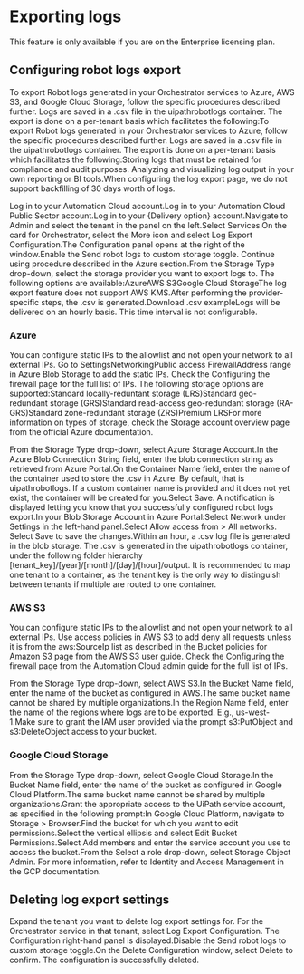 ﻿# Exporting logs

This feature is only available if you are on the Enterprise licensing plan.

## Configuring robot logs export

To export Robot logs generated in your Orchestrator services to Azure, AWS S3, and Google Cloud Storage, follow the specific procedures described further. Logs are saved in a .csv file in the uipathrobotlogs container. The export is done on a per-tenant basis which facilitates the following:To export Robot logs generated in your Orchestrator services to Azure, follow the specific procedures described further. Logs are saved in a .csv file in the uipathrobotlogs container. The export is done on a per-tenant basis which facilitates the following:Storing logs that must be retained for compliance and audit purposes. Analyzing and visualizing log output in your own reporting or BI tools.When configuring the log export page, we do not support backfilling of 30 days worth of logs.

Log in to your Automation Cloud account.Log in to your Automation Cloud Public Sector account.Log in to your {Delivery option} account.Navigate to Admin and select the tenant in the panel on the left.Select Services.On the card for Orchestrator, select the More icon and select Log Export Configuration.The Configuration panel opens at the right of the window.Enable the Send robot logs to custom storage toggle. Continue using procedure described in the Azure section.From the Storage Type drop-down, select the storage provider you want to export logs to. The following options are available:AzureAWS S3Google Cloud StorageThe log export feature does not support AWS KMS.After performing the provider-specific steps, the .csv is generated.Download .csv exampleLogs will be delivered on an hourly basis. This time interval is not configurable.


### Azure

You can configure static IPs to the allowlist and not open your network
                to all external IPs. Go to SettingsNetworkingPublic access FirewallAddress range in Azure Blob Storage to add the static IPs. Check the Configuring the
                    firewall page for the full list of IPs. The following storage options are supported:Standard locally-reduntant storage (LRS)Standard geo-redundant storage (GRS)Standard read-access geo-redundant storage (RA-GRS)Standard zone-redundant storage (ZRS)Premium LRSFor more information on types of storage, check the Storage account overview page from the
            official Azure documentation.

From the Storage Type drop-down, select Azure Storage Account.In the Azure Blob Connection String field, enter the blob connection string as retrieved from Azure Portal.On the Container Name field, enter the name of the container used to store the .csv in Azure. By default, that is uipathrobotlogs. If a custom container name is provided and it does not yet exist, the container will be created for you.Select Save. A notification is displayed letting you know that you successfully configured robot logs export.In your Blob Storage Account in Azure Portal:Select Network under Settings in the left-hand panel.Select Allow access from > All networks. Select Save to save the changes.Within an hour, a .csv log file is generated in the blob storage. The .csv is generated in the uipathrobotlogs container, under the following folder hierarchy [tenant_key]/[year]/[month]/[day]/[hour]/output. It is recommended to map one tenant to a container, as the tenant key is the only way to distinguish between tenants if multiple are routed to one container.


### AWS S3

You can configure static IPs to the allowlist and
                not open your network to all external IPs. Use access policies in AWS S3 to add deny
                all requests unless it is from the aws:SourceIp list as described
                in the Bucket policies for Amazon S3 page from
                the AWS S3 user guide. Check the Configuring the
                    firewall page from the Automation Cloud admin guide for the full list of
                IPs.

From the Storage Type drop-down, select AWS S3.In the Bucket Name field, enter the name of the bucket as configured in AWS.The same bucket name cannot be shared by multiple organizations.In the Region Name field, enter the name of the regions where logs are to be exported. E.g., us-west-1.Make sure to grant the IAM user provided via the prompt s3:PutObject and s3:DeleteObject access to your bucket.


### Google Cloud Storage

From the Storage Type drop-down, select Google Cloud Storage.In the Bucket Name field, enter the name of the bucket as configured in Google Cloud Platform.The same bucket name cannot be shared by multiple organizations.Grant the appropriate access to the UiPath service account, as specified in the following prompt:In Google Cloud Platform, navigate to Storage > Browser.Find the bucket for which you want to edit permissions.Select the vertical ellipsis and select Edit Bucket Permissions.Select Add members and enter the service account you use to access the bucket.From the Select a role drop-down, select Storage Object Admin. For more information, refer to Identity and Access Management in the GCP documentation.


## Deleting log export settings

Expand the tenant you want to delete log export settings for. For the Orchestrator service in that tenant, select Log Export Configuration. The Configuration right-hand panel is displayed.Disable the Send robot logs to custom storage toggle.On the Delete Configuration window, select Delete to confirm. The configuration is successfully deleted.

